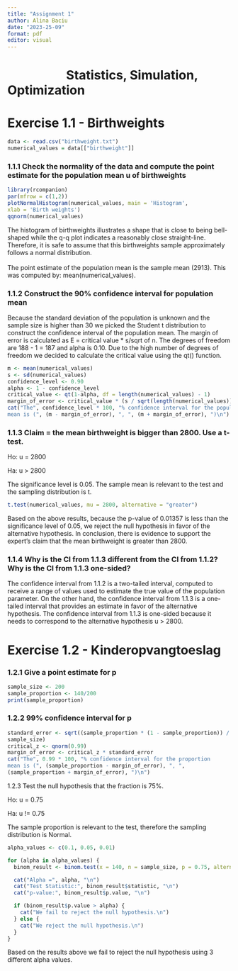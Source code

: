 ```yaml
---
title: "Assignment 1"
author: Alina Baciu
date: "2023-25-09"
format: pdf
editor: visual
---
```


#                     Statistics, Simulation, Optimization

\newpage

# Exercise 1.1 - Birthweights

```r
data <- read.csv("birthweight.txt")
numerical_values = data[["birthweight"]]
```

### 1.1.1 Check the normality of the data and compute the point estimate for the population mean u of birthweights

```r
library(rcompanion)
par(mfrow = c(1,2))
plotNormalHistogram(numerical_values, main = 'Histogram',
xlab = 'Birth weights')
qqnorm(numerical_values)
```

| The histogram of birthweights illustrates a shape that is close to being bell-shaped while the q-q plot indicates a reasonably close straight-line. Therefore, it is safe to assume that this birthweights sample approximately follows a normal distribution.
| 
| The point estimate of the population mean is the sample mean (2913). This was computed by: mean(numerical_values).

### 1.1.2 Construct the 90% confidence interval for population mean

| Because the standard deviation of the population is unknown and the sample size is higher than 30 we picked the Student t distribution to construct the confidence interval of the population mean. The margin of error is calculated as E = critical value \* s/sqrt of n. The degrees of freedom are 188 - 1 = 187 and alpha is 0.10. Due to the high number of degrees of freedom we decided to calculate the critical value using the qt() function.

```r
m <- mean(numerical_values)
s <- sd(numerical_values) 
confidence_level <- 0.90
alpha <- 1 - confidence_level
critical_value <- qt(1-alpha, df = length(numerical_values) - 1) 
margin_of_error <- critical_value * (s / sqrt(length(numerical_values)))
cat("The", confidence_level * 100, "% confidence interval for the population
mean is (", (m - margin_of_error), ", ", (m + margin_of_error), ")\n")
```

### 1.1.3 Claim = the mean birthweight is bigger than 2800. Use a t-test.

Ho: u = 2800

Ha: u \> 2800

The significance level is 0.05. The sample mean is relevant to the test and the sampling distribution is t.

```r
t.test(numerical_values, mu = 2800, alternative = "greater")
```

Based on the above results, because the p-value of 0.01357 is less than the significance level of 0.05, we reject the null hypothesis in favor of the alternative hypothesis. In conclusion, there is evidence to support the expert's claim that the mean birthweight is greater than 2800.

### 1.1.4 Why is the CI from 1.1.3 different from the CI from 1.1.2? Why is the CI from 1.1.3 one-sided?

The confidence interval from 1.1.2 is a two-tailed interval, computed to receive a range of values used to estimate the true value of the population parameter. On the other hand, the confidence interval from 1.1.3 is a one-tailed interval that provides an estimate in favor of the alternative hypothesis. The confidence interval from 1.1.3 is one-sided because it needs to correspond to the alternative hypothesis u \> 2800.

# Exercise 1.2 - Kinderopvangtoeslag

### 1.2.1 Give a point estimate for p

```r
sample_size <- 200
sample_proportion <- 140/200
print(sample_proportion)
```

### 1.2.2 99% confidence interval for p

```r
standard_error <- sqrt((sample_proportion * (1 - sample_proportion)) / 
sample_size)
critical_z <- qnorm(0.99)
margin_of_error <- critical_z * standard_error
cat("The", 0.99 * 100, "% confidence interval for the proportion
mean is (", (sample_proportion - margin_of_error), ", ", 
(sample_proportion + margin_of_error), ")\n")
```

1.2.3 Test the null hypothesis that the fraction is 75%.

Ho: u = 0.75

Ha: u != 0.75

The sample proportion is relevant to the test, therefore the sampling distribution is Normal.

```r
alpha_values <- c(0.1, 0.05, 0.01)

for (alpha in alpha_values) {
  binom_result <- binom.test(x = 140, n = sample_size, p = 0.75, alternative = "two.sided", conf.level = 1 - alpha)

  cat("Alpha =", alpha, "\n")
  cat("Test Statistic:", binom_result$statistic, "\n")
  cat("p-value:", binom_result$p.value, "\n")

  if (binom_result$p.value > alpha) {
    cat("We fail to reject the null hypothesis.\n")
  } else {
    cat("We reject the null hypothesis.\n")
  }
}
```

Based on the results above we fail to reject the null hypothesis using 3 different alpha values.

\newpage
